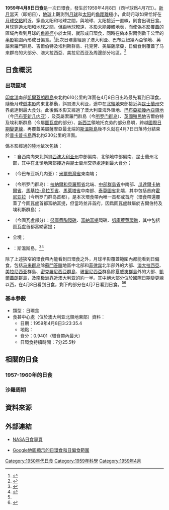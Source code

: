 {{NoteTA
|G1=Toponym
}}
{{Infobox Solar eclipse
| Year        = 1959
| Month       = 4
| Day         = 8
| Type        = 日環食
| Image       = SE1959Apr08A.png
| Image size  = 200px
| Image intro = 1959年4月8日日環食路徑圖
  <!--   日食資料   -->
| Gamma       = -0.4546
| Mag         = 0.9401
| Saros       = 138
| Saros total = 70
| Saros seq   = 28
  <!--     食甚     -->
| Duration    = 7分25.5秒
| Location    = [[澳大利亚|澳大利亚]][[北領地|北領地]]東部
| Coords      = {{coord|19|7.4|S|137|35.2|E}}
| Width       = 247.5公里
  <!--   開始時間   -->
| Partial     = 
| Start type  = 
| Centre      = 
| Greatest    = 3:23:35.4
  <!--     倒數     -->
| hour        = 03
| minute      = 23
| second      = 35
| Duration_s  = 
}}
'''1959年4月8日日食'''是一次日環食，發生於1959年4月8日（西半球爲4月7日）。[[新月|新月]]當天（即朔日），[[地球|地球]]上觀測到[[月球|月球]]和[[太阳|太阳]]的[[角距離|角距離]]極小，此時月球如果恰好在[[月球交點|月球交點]]附近，穿過太阳和地球之間，與地球、太阳接近一直線，則會出現日食。月球穿過太阳和地球之間，但距地球較遠，[[本影|本影]]未能接觸地表，而使[[偽本影|偽本影]]覆蓋的區域內看到月球的[[角直徑|角直徑]]小於太陽，就形成日環食，同時在偽本影兩側數千公里的[[半影|半影]]範圍內形成日偏食。<ref name="astron">{{cite web|author=樊忠玉|title=日（月）食|url=http://www.astron.ac.cn/bencandy-51-1630-1.htm|publisher=中国天文科普网|accessdate=2016-03-22|archive-date=2014-09-17|archive-url=https://web.archive.org/web/20140917080048/http://www.astron.ac.cn/bencandy-51-1630-1.htm|dead-url=no}}</ref>此次日環食經過了澳大利亚、巴布亞紐幾內亞領地、英屬索羅門群島、吉爾伯特及埃利斯群島、托克劳、美屬薩摩亞，日偏食則覆蓋了马来群岛的大部分、澳大拉西亞、美拉尼西亚及周邊部分地區。<ref name="NASAGIF">{{cite web|author=Fred Espenak|title=Annular Solar Eclipse of 1959 Apr 08|url=http://eclipse.gsfc.nasa.gov/SEplot/SEplot1951/SE1959Apr08A.GIF|publisher=NASA Eclipse Web Site|accessdate=2016-03-22|archive-date=2020-10-24|archive-url=https://web.archive.org/web/20201024010957/https://eclipse.gsfc.nasa.gov/SEplot/SEplot1951/SE1959Apr08A.GIF|dead-url=no}}{{en}}</ref>

== 日食概況 ==
=== 出現區域 ===
[[印度洋|印度洋]]南部[[凱爾蓋朗群島|凱爾蓋朗群島]]東北約610公里的洋面在4月8日日出時最先看到日環食，隨後月球[[僞本影|僞本影]]向東北移動，斜貫澳大利亚，途中在[[北領地|北領地]]東部接近與[[昆士蘭州|昆士蘭州]]交界處達到最大食分。此後僞本影又經過了澳大利亚海外領地、{{link-en|聯合國託管地|United Nations Trust Territories}}[[巴布亞紐幾內亞領地|巴布亞紐幾內亞領地]]（今[[巴布亚新几内亚|巴布亚新几内亚]]），及英屬索羅門群島（今[[所罗门群岛|所罗门群岛]]）、[[大英帝国|英國殖民地]]吉爾伯特及埃利斯群島（今屬[[圖瓦盧|圖瓦盧]]的部分）、[[新西兰|新西兰]]領地托克劳的部分島嶼，跨越[[國際日期變更線|國際日期變更線]]，再覆蓋美屬薩摩亞最北端的[[斯溫斯島|斯溫斯島]]後不久就在4月7日日落時分結束於[[普卡普卡島_(庫克群島)|普卡普卡島]]西北約230公里的洋面。

僞本影經過的陸地依次包括：
*{{AUS}}：自西南向東北斜貫[[西澳大利亚州|西澳大利亚州]]中部偏南、北領地中部偏南、昆士蘭州北部，其中在北領地東部接近與昆士蘭州交界處達到最大食分；
*{{flag|Territory of Papua and New Guinea}}（今巴布亚新几内亚）：[[米爾恩灣省|米爾恩灣省]]東南端；
*{{flagicon|SLB|1956}} {{link-en|英屬索羅門群島|British Solomon Islands}}（今所罗门群岛）：[[拉納爾和貝羅那省|拉納爾和貝羅那省]]北端、[[中部群島省|中部群島省]]中南部、[[瓜達爾卡納爾省|瓜達爾卡納爾省]]、[[馬基拉-烏拉瓦省|馬基拉-烏拉瓦省]]、[[馬萊塔省|馬萊塔省]]中南部、[[泰莫圖省|泰莫圖省]]北端，其中包括首府[[霍尼亚拉|霍尼亚拉]]（今所罗门群岛首都），是本次環食帶內唯一首都或首府（環食帶還覆蓋了今圖瓦盧首都富納富提，但當時並非首府，因爲圖瓦盧隸屬於吉爾伯特及埃利斯群島）；
*{{GEHH}}（今圖瓦盧部分）：[[努庫費陶環礁|努庫費陶環礁]]、[[富納富提|富納富提]]環礁、[[努庫萊萊環礁|努庫萊萊環礁]]，其中包括圖瓦盧首都富納富提；
*{{flag|TKL|NZL}}全境；
*{{flag|ASM|1912}}：斯溫斯島。<ref>{{cite web|author=Fred Espenak|title=Annular Solar Eclipse of 1959 Apr 08 - Google Maps and Solar Eclipse Paths|url=http://eclipse.gsfc.nasa.gov/SEgoogle/SEgoogle1951/SE1959Apr08Agoogle.html|publisher=NASA Eclipse Web Site|accessdate=2016-03-22|archive-date=2020-10-23|archive-url=https://web.archive.org/web/20201023201658/https://eclipse.gsfc.nasa.gov/SEgoogle/SEgoogle1951/SE1959Apr08Agoogle.html|dead-url=no}}{{en}}</ref><ref>{{cite web|author=Xavier M. Jubier|title=Eclipse Annulaire de Soleil du 8 avril 1959 - Cartographie Interactive Google (1959 April 8 Annular Solar Eclipse - Interactive Google Map)|url=http://xjubier.free.fr/site_pages/solar_eclipses/xSE_GoogleMap3.php?Ecl=+19590408|accessdate=2016-03-22|archive-date=2019-08-31|archive-url=https://web.archive.org/web/20190831110728/http://xjubier.free.fr/site_pages/solar_eclipses/xSE_GoogleMap3.php?Ecl=+19590408|dead-url=no}}{{fr}}{{en}}</ref>

除了上述狹窄的環食帶內能看到日環食之外，月球半影覆蓋範圍內都能看到日偏食，包括[[马来群岛|马来群岛]]除[[蘇門答臘|蘇門答臘]]地區中北部和[[菲律宾|菲律宾]]北半部外的大部、[[澳大拉西亞|澳大拉西亞]]、[[美拉尼西亚|美拉尼西亚]]群島、[[密克羅尼西亞群島|密克羅尼西亞群島]]、[[玻里尼西亞|玻里尼西亞]]群島除[[夏威夷群島|夏威夷群島]]外的大部、[[凱爾蓋朗群島|凱爾蓋朗群島]]，及[[南极洲|南极洲]]靠近澳大利亚的約一半。其中絕大部分位於國際日期變更線以西，在4月8日看到日食，剩下的部分在4月7日看到日食。<ref name="NASAGIF"/><ref>{{cite web|author=Fred Espenak|title=Catalog of Solar Eclipses (1901 to 2000)|url=http://eclipse.gsfc.nasa.gov/SEcat5/SE1901-2000.html|publisher=NASA Eclipse Web Site|accessdate=2016-03-22|archive-date=2008-08-29|archive-url=https://web.archive.org/web/20080829151131/http://eclipse.gsfc.nasa.gov/SEcat5/SE1901-2000.html|dead-url=no}}{{en}}</ref>

=== 基本參數 ===
{{NoteUTC}}
* 類型：日環食
* 食甚中心處（位於澳大利亚北領地東部）資料：
** 日期：1959年4月8日3:23:35.4
** 地點：{{coord|19|7.4|S|137|35.2|E}}
** 食分：0.9401（環食帶內最大）
** 日環食持續時間：7分25.5秒

== 相關的日食 ==
=== 1957-1960年的日食 ===
{{Solar eclipse set 1957-1960}}

=== 沙羅周期 ===
{{Solar Saros series 138}}

== 資料來源 ==
{{reflist}}

== 外部連結 ==
{{日食主題}}
* [http://eclipse.gsfc.nasa.gov/solar.html NASA日食專頁]{{Wayback|url=http://eclipse.gsfc.nasa.gov/solar.html |date=20190108200537 }}{{en}}
{{Solar eclipse NASA reference|1951/SE1959Apr08A}}
* [http://xjubier.free.fr/site_pages/solar_eclipses/xSE_GoogleMap3.php?Ecl=+19590408 Google地圖顯示的日環食和日偏食範圍]{{Wayback|url=http://xjubier.free.fr/site_pages/solar_eclipses/xSE_GoogleMap3.php?Ecl=+19590408 |date=20190831110728 }}{{fr}}{{en}}

{{Solar eclipses
|nature=日環食
|previous=[[1958年10月12日日食|1958年10月12日日食]]|natureprevious=日全食
|previoussamenature=[[1958年4月19日日食|1958年4月19日日食]]
|next=[[1959年10月2日日食|1959年10月2日日食]]|naturenext=日全食
|nextsamenature=[[1961年8月11日日食|1961年8月11日日食]]
}}
{{日食}}

[[Category:1950年代日食|Category:1950年代日食]]
[[Category:1959年科學|Category:1959年科學]]
[[Category:1959年4月|Category:1959年4月]]